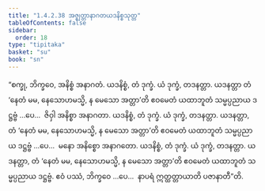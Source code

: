 ```yaml
---
title: "1.4.2.38 အဇ္ဈတ္တာနာဂတယဒနိစ္စသုတ္တ"
tableOfContents: false
sidebar:
  order: 18
type: "tipitaka"
basket: "su"
book: "sn"
---
```



<DynamicBreadcrumb />

<Division number="205" book="sn" e="ch" v="18" p="308">

<Paragraph number="907" book="sn">
“စက္ခု, ဘိက္ခဝေ, အနိစ္စံ အနာဂတံ. ယဒနိစ္စံ, တံ ဒုက္ခံ. ယံ ဒုက္ခံ, တဒနတ္တာ. ယဒနတ္တာ တံ ‘နေတံ မမ, နေသောဟမသ္မိ, န မေသော အတ္တာ’တိ ဧဝမေတံ ယထာဘူတံ သမ္မပ္ပညာယ ဒဋ္ဌဗ္ဗံ …ပေ…  ဇိဝှါ အနိစ္စာ အနာဂတာ. ယဒနိစ္စံ, တံ ဒုက္ခံ. ယံ ဒုက္ခံ, တဒနတ္တာ. ယဒနတ္တာ, တံ ‘နေတံ မမ, နေသောဟမသ္မိ, န မေသော အတ္တာ’တိ ဧဝမေတံ ယထာဘူတံ သမ္မပ္ပညာယ ဒဋ္ဌဗ္ဗံ …ပေ…  မနော အနိစ္စော အနာဂတော. ယဒနိစ္စံ, တံ ဒုက္ခံ. ယံ ဒုက္ခံ, တဒနတ္တာ. ယဒနတ္တာ, တံ ‘နေတံ မမ, နေသောဟမသ္မိ, န မေသော အတ္တာ’တိ ဧဝမေတံ ယထာဘူတံ သမ္မပ္ပညာယ ဒဋ္ဌဗ္ဗံ. ဧဝံ ပဿံ, ဘိက္ခဝေ …ပေ…  နာပရံ ဣတ္ထတ္တာယာတိ ပဇာနာတီ”တိ.
</Paragraph>
</Division>